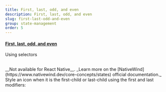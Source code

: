 ```yaml
---
title: First, last, odd, and even
description: First, last, odd, and even
slug: first-last-odd-and-even
group: state-management
order: 5
---
```


#### [First, last, odd, and even](https://tailwindcss.com/docs/hover-focus-and-other-states#first-last-odd-and-even)

Using selectors

<br />
__Not available for React Native__. _Learn more on the [NativeWind](https://www.nativewind.dev/core-concepts/states)
official documentation._
<br />
Style an icon when it is the first-child or last-child using the first and last modifiers:
